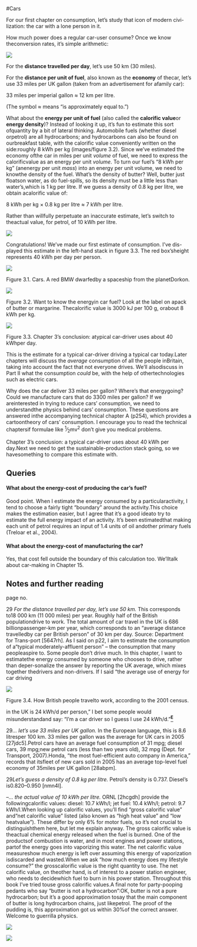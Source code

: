#Cars

For our first chapter on consumption, let’s study that icon of modern
civi-lization: the car with a lone person in it.

How much power does a regular car-user consume? Once we know
theconversion rates, it’s simple arithmetic:

![](images/figure12.png)

For the **distance travelled per day**, let’s use 50 km (30 miles).

For the **distance per unit of fuel**, also known as the **economy** of
thecar, let’s use 33 miles per UK gallon (taken from an advertisement
for afamily car):

33 miles per imperial gallon ≈ 12 km per litre.

(The symbol ≈ means “is approximately equal to.”)

What about the **energy per unit of fuel** (also called the **calorific
value**or **energy density**)? Instead of looking it up, it’s fun to
estimate this sort ofquantity by a bit of lateral thinking. Automobile
fuels (whether diesel orpetrol) are all hydrocarbons; and hydrocarbons
can also be found on ourbreakfast table, with the calorific value
conveniently written on the side:roughly 8 kWh per kg (images/figure 3.2).
Since we’ve estimated the economy ofthe car in miles per unit *volume*
of fuel, we need to express the calorificvalue as an energy per unit
*volume*. To turn our fuel’s “8 kWh per kg” (anenergy per unit *mass*)
into an energy per unit volume, we need to knowthe density of the fuel.
What’s the density of butter? Well, butter just floatson water, as do
fuel-spills, so its density must be a little less than water’s,which is
1 kg per litre. If we guess a density of 0.8 kg per litre, we obtain
acalorific value of:

8 kWh per kg × 0.8 kg per litre ≈ 7 kWh per litre.

Rather than willfully perpetuate an inaccurate estimate, let’s switch to
theactual value, for petrol, of 10 kWh per litre.

![](images/figure16.png)

Congratulations! We’ve made our first estimate of consumption. I’ve
dis-played this estimate in the left-hand stack in figure 3.3. The red
box’sheight represents 40 kWh per day per person.

![](images/figure19.png)

Figure 3.1. Cars. A red BMW dwarfedby a spaceship from the planetDorkon.

![](images/figure20.png)

Figure 3.2. Want to know the energyin car fuel? Look at the label on
apack of butter or margarine. Thecalorific value is 3000 kJ per 100 g,
orabout 8 kWh per kg.

![](images/figure21.png)

Figure 3.3. Chapter 3’s conclusion: atypical car-driver uses about 40
kWhper day.

This is the estimate for a typical car-driver driving a typical car
today.Later chapters will discuss the *average* consumption of all the
people inBritain, taking into account the fact that not everyone drives.
We’ll alsodiscuss in Part II what the consumption *could* be, with the
help of othertechnologies such as electric cars.

Why does the car deliver 33 miles per gallon? Where’s that energygoing?
Could we manufacture cars that do 3300 miles per gallon? If we
areinterested in trying to reduce cars’ consumption, we need to
understandthe physics behind cars’ consumption. These questions are
answered inthe accompanying technical chapter A (p254), which provides a
cartoontheory of cars’ consumption. I encourage you to read the
technical chaptersif formulae like ^1^⁄~2~mv^2^ don’t give you medical
problems.

Chapter 3’s conclusion: a typical car-driver uses about 40 kWh per
day.Next we need to get the sustainable-production stack going, so we
havesomething to compare this estimate with.

Queries
-------

#### What about the energy-cost of producing the car’s fuel?

Good point. When I estimate the energy consumed by a particularactivity,
I tend to choose a fairly tight “boundary” around the activity.This
choice makes the estimation easier, but I agree that it’s a good ideato
try to estimate the full energy impact of an activity. It’s been
estimatedthat making each unit of petrol requires an input of 1.4 units
of oil andother primary fuels (Treloar et al., 2004).

#### What about the energy-cost of manufacturing the car?

Yes, that cost fell outside the boundary of this calculation too.
We’lltalk about car-making in Chapter 15.

Notes and further reading
-------------------------

page no.

29 *For the distance travelled per day, let’s use 50 km.* This
corresponds to18 000 km (11 000 miles) per year. Roughly half of the
British populationdrive to work. The total amount of car travel in the
UK is 686 billionpassenger-km per year, which corresponds to an “average
distance travelledby car per British person” of 30 km per day. Source:
Department for Trans-port [5647rh]. As I said on p22, I aim to estimate
the consumption of a“typical moderately-affluent person” – the
consumption that many peopleaspire to. Some people don’t drive much. In
this chapter, I want to estimatethe energy consumed by someone who
chooses to drive, rather than deper-sonalize the answer by reporting the
UK average, which mixes together thedrivers and non-drivers. If I said
“the average use of energy for car driving

![](images/figure22.png)

Figure 3.4. How British people travelto work, according to the 2001
census.

in the UK is 24 kWh/d per person,” I bet some people would
misunderstandand say: “I’m a car driver so I guess I use 24
kWh/d.”[^**E**^](http://www.withouthotair.com/Errata.html#31)

29*... let’s use 33 miles per UK gallon.* In the European language, this
is 8.6 litresper 100 km. 33 miles per gallon was the average for UK cars
in 2005 [27jdc5].Petrol cars have an average fuel consumption of 31 mpg;
diesel cars, 39 mpg;new petrol cars (less than two years old), 32 mpg
(Dept. for Transport, 2007).Honda, “the most fuel-efficient auto company
in America,” records that itsfleet of new cars sold in 2005 has an
average top-level fuel economy of 35miles per UK gallon [28abpm].

29*Let’s guess a density of 0.8 kg per litre.* Petrol’s density is
0.737. Diesel’s is0.820–0.950 [nmn4l].

–*... the actual value of 10 kWh per litre.* ORNL [2hcgdh] provide the
followingcalorific values: diesel: 10.7 kWh/l; jet fuel: 10.4 kWh/l;
petrol: 9.7 kWh/l.When looking up calorific values, you’ll find “gross
calorific value” and“net calorific value” listed (also known as “high
heat value” and “low heatvalue”). These differ by only 6% for motor
fuels, so it’s not crucial to distinguishthem here, but let me explain
anyway. The gross calorific value is theactual chemical energy released
when the fuel is burned. One of the productsof combustion is water, and
in most engines and power stations, partof the energy goes into
vaporizing this water. The net calorific value measureshow much energy
is left over assuming this energy of vaporization isdiscarded and
wasted.When we ask “how much energy does my lifestyle consume?” the
grosscalorific value is the right quantity to use. The net calorific
value, on theother hand, is of interest to a power station engineer, who
needs to decidewhich fuel to burn in his power station. Throughout this
book I’ve tried touse gross calorific values.A final note for
party-pooping pedants who say “butter is not a hydrocarbon”:OK, butter
is not a pure hydrocarbon; but it’s a good approximation tosay that the
main component of butter is long hydrocarbon chains, just likepetrol.
The proof of the pudding is, this approximation got us within 30%of the
correct answer. Welcome to guerrilla physics.

![](images/figure23.png)

![](images/figure24.png)

